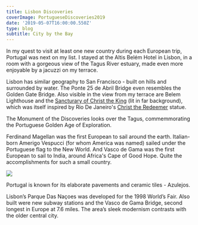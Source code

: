 ---
title: Lisbon Discoveries
coverImage: PortugueseDiscoveries2019
date: '2019-05-07T16:00:00.550Z'
type: blog
subtitle: City by the Bay
---

In my quest to visit at least one new country during each European trip, Portugal was next on my list. I stayed at the Altis Belém Hotel in Lisbon, in a room with a gorgeous view of the Tagus River estuary, made even more enjoyable by a jacuzzi on my terrace.

Lisbon has similar geography to San Francisco - built on hills and surrounded by water. The Ponte 25 de Abril Bridge even resembles the Golden Gate Bridge. Also visible in the view from my terrace are Belem Lighthouse and the <a href="https://en.wikipedia.org/wiki/Christ_the_King_(Almada)">Sancturary of Christ the King</a> (lit in far background), which was itself inspired by Rio De Janeiro's <a href="https://en.wikipedia.org/wiki/Christ_the_Redeemer_(statue)">Christ the Redeemer</a> statue.

<LisbonHotel2019SlideShow />

<Lisbon2019SlideShow />

The Monument of the Discoveries looks over the Tagus, commemmorating the Portuguese Golden Age of Exploration.

Ferdinand Magellan was the first European to sail around the earth. Italian-born Amerigo Vespucci (for whom America was named) sailed under the Portuguese flag to the New World. And Vasco de Gama was the first European to sail to India, around Africa's Cape of Good Hope. Quite the accomplishments for such a small country.

<Image src="PortugueseDiscoveries2019" />

Portugal is known for its elaborate pavements and ceramic tiles - Azulejos.

<LisbonTiles2019SlideShow />

Lisbon’s Parque Das Naçoes was developed for the 1998 World’s Fair. Also built were new subway stations and the Vasco de Gama Bridge, second longest in Europe at 7.6 miles. The area’s sleek modernism contrasts with the older central city.

<LisbonParqueNacoes2019SlideShow />
